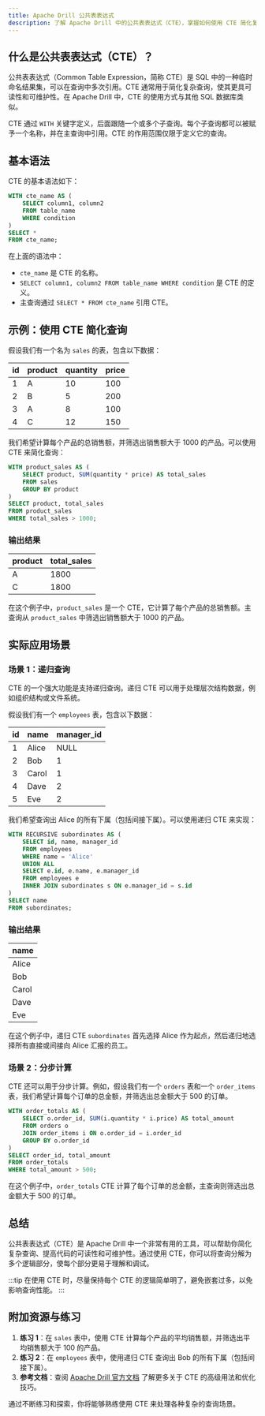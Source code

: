```yaml
---
title: Apache Drill 公共表表达式
description: 了解 Apache Drill 中的公共表表达式（CTE），掌握如何使用 CTE 简化复杂查询并提高代码可读性。
---
```


## 什么是公共表表达式（CTE）？

公共表表达式（Common Table Expression，简称 CTE）是 SQL 中的一种临时命名结果集，可以在查询中多次引用。CTE 通常用于简化复杂查询，使其更具可读性和可维护性。在 Apache Drill 中，CTE 的使用方式与其他 SQL 数据库类似。

CTE 通过 `WITH` 关键字定义，后面跟随一个或多个子查询。每个子查询都可以被赋予一个名称，并在主查询中引用。CTE 的作用范围仅限于定义它的查询。

## 基本语法

CTE 的基本语法如下：

```sql
WITH cte_name AS (
    SELECT column1, column2
    FROM table_name
    WHERE condition
)
SELECT *
FROM cte_name;
```

在上面的语法中：
- `cte_name` 是 CTE 的名称。
- `SELECT column1, column2 FROM table_name WHERE condition` 是 CTE 的定义。
- 主查询通过 `SELECT * FROM cte_name` 引用 CTE。

## 示例：使用 CTE 简化查询

假设我们有一个名为 `sales` 的表，包含以下数据：

| id  | product | quantity | price |
|-----|---------|----------|-------|
| 1   | A       | 10       | 100   |
| 2   | B       | 5        | 200   |
| 3   | A       | 8        | 100   |
| 4   | C       | 12       | 150   |

我们希望计算每个产品的总销售额，并筛选出销售额大于 1000 的产品。可以使用 CTE 来简化查询：

```sql
WITH product_sales AS (
    SELECT product, SUM(quantity * price) AS total_sales
    FROM sales
    GROUP BY product
)
SELECT product, total_sales
FROM product_sales
WHERE total_sales > 1000;
```

### 输出结果

| product | total_sales |
|---------|-------------|
| A       | 1800        |
| C       | 1800        |

在这个例子中，`product_sales` 是一个 CTE，它计算了每个产品的总销售额。主查询从 `product_sales` 中筛选出销售额大于 1000 的产品。

## 实际应用场景

### 场景 1：递归查询

CTE 的一个强大功能是支持递归查询。递归 CTE 可以用于处理层次结构数据，例如组织结构或文件系统。

假设我们有一个 `employees` 表，包含以下数据：

| id  | name  | manager_id |
|-----|-------|------------|
| 1   | Alice | NULL       |
| 2   | Bob   | 1          |
| 3   | Carol | 1          |
| 4   | Dave  | 2          |
| 5   | Eve   | 2          |

我们希望查询出 Alice 的所有下属（包括间接下属）。可以使用递归 CTE 来实现：

```sql
WITH RECURSIVE subordinates AS (
    SELECT id, name, manager_id
    FROM employees
    WHERE name = 'Alice'
    UNION ALL
    SELECT e.id, e.name, e.manager_id
    FROM employees e
    INNER JOIN subordinates s ON e.manager_id = s.id
)
SELECT name
FROM subordinates;
```

### 输出结果

| name  |
|-------|
| Alice |
| Bob   |
| Carol |
| Dave  |
| Eve   |

在这个例子中，递归 CTE `subordinates` 首先选择 Alice 作为起点，然后递归地选择所有直接或间接向 Alice 汇报的员工。

### 场景 2：分步计算

CTE 还可以用于分步计算。例如，假设我们有一个 `orders` 表和一个 `order_items` 表，我们希望计算每个订单的总金额，并筛选出总金额大于 500 的订单。

```sql
WITH order_totals AS (
    SELECT o.order_id, SUM(i.quantity * i.price) AS total_amount
    FROM orders o
    JOIN order_items i ON o.order_id = i.order_id
    GROUP BY o.order_id
)
SELECT order_id, total_amount
FROM order_totals
WHERE total_amount > 500;
```

在这个例子中，`order_totals` CTE 计算了每个订单的总金额，主查询则筛选出总金额大于 500 的订单。

## 总结

公共表表达式（CTE）是 Apache Drill 中一个非常有用的工具，可以帮助你简化复杂查询、提高代码的可读性和可维护性。通过使用 CTE，你可以将查询分解为多个逻辑部分，使每个部分更易于理解和调试。

:::tip
在使用 CTE 时，尽量保持每个 CTE 的逻辑简单明了，避免嵌套过多，以免影响查询性能。
:::

## 附加资源与练习

1. **练习 1**：在 `sales` 表中，使用 CTE 计算每个产品的平均销售额，并筛选出平均销售额大于 100 的产品。
2. **练习 2**：在 `employees` 表中，使用递归 CTE 查询出 Bob 的所有下属（包括间接下属）。
3. **参考文档**：查阅 [Apache Drill 官方文档](https://drill.apache.org/docs/) 了解更多关于 CTE 的高级用法和优化技巧。

通过不断练习和探索，你将能够熟练使用 CTE 来处理各种复杂的查询场景。